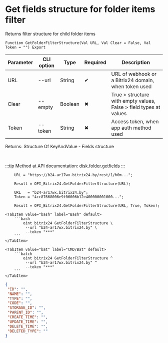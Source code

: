 ﻿---
sidebar_position: 11
description: Get fields structure for folder items filter and other functions to work with Bitrix24 in the Open Integration Package, a free open-source integration library for 1C:Enterprise 8, OneScript and CLI
keywords: [1C, 1С, 1С:Enterprise, 1С:Enterprise 8.3, API, Integration, Services, Exchange, OneScript, CLI, Bitrix24]
---


# Get fields structure for folder items filter
 Returns filter structure for child folder items



`Function GetFolderFilterStructure(Val URL, Val Clear = False, Val Token = "") Export`

  | Parameter | CLI option | Type | Required | Description |
  |-|-|-|-|-|
  | URL | --url | String | &#x2714; | URL of webhook or a Bitrix24 domain, when token used |
  | Clear | --empty | Boolean | &#x2716; | True > structure with empty values, False > field types at values |
  | Token | --token | String | &#x2716; | Access token, when app auth method used |

  
  Returns:  Structure Of KeyAndValue - Fields structure

<br/>

:::tip
Method at API documentation: [disk.folder.getfields](https://dev.1c-bitrix.ru/rest_help/disk/folder/disk_folder_getfields.php)
:::
<br/>



```bsl title="1C:Enterprise/OneScript code example"
    URL = "https://b24-ar17wx.bitrix24.by/rest/1/h0m...";

    Result = OPI_Bitrix24.GetFolderFilterStructure(URL);

    URL   = "b24-ar17wx.bitrix24.by";
    Token = "4cc87668006e9f06006b12e400000001000...";

    Result = OPI_Bitrix24.GetFolderFilterStructure(URL, True, Token);
```
 

 <Tabs>
  
    <TabItem value="bash" label="Bash" default>
        ```bash
            oint bitrix24 GetFolderFilterStructure \
             --url "b24-ar17wx.bitrix24.by" \
             --token "***"
        ```
    </TabItem>
  
    <TabItem value="bat" label="CMD/Bat" default>
        ```batch
            oint bitrix24 GetFolderFilterStructure ^
             --url "b24-ar17wx.bitrix24.by" ^
             --token "***"
        ```
    </TabItem>
</Tabs>


```json title="Result"
{
 "ID": "",
 "NAME": "",
 "TYPE": "",
 "CODE": "",
 "STORAGE_ID": "",
 "PARENT_ID": "",
 "CREATE_TIME": "",
 "UPDATE_TIME": "",
 "DELETE_TIME": "",
 "DELETED_TYPE": ""
}
```

